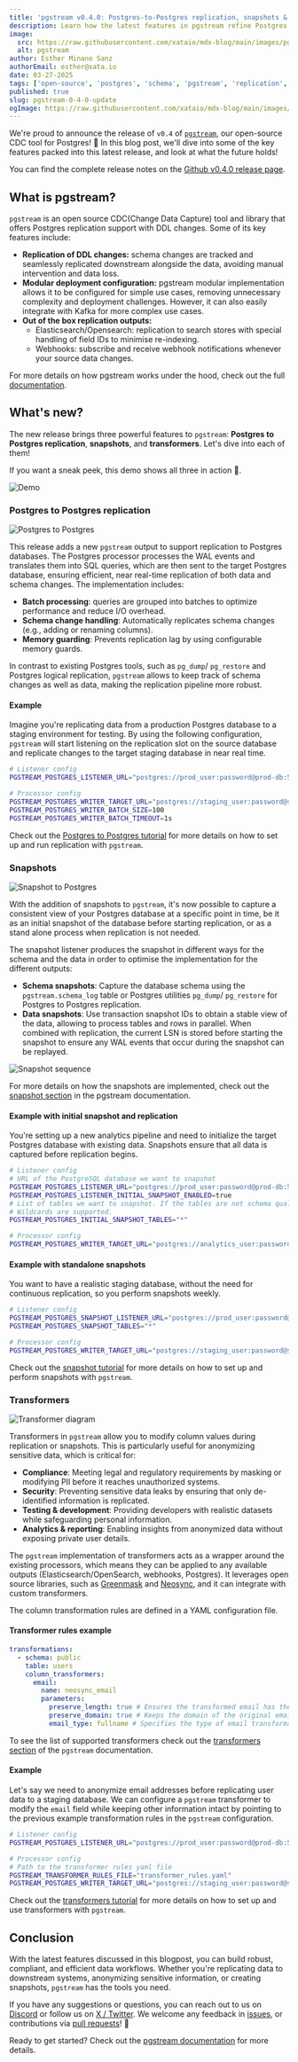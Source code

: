 ```yaml
---
title: 'pgstream v0.4.0: Postgres-to-Postgres replication, snapshots & transformations'
description: Learn how the latest features in pgstream refine Postgres replication with near real-time data capture, consistent snapshots, and column-level transformations.
image:
  src: https://raw.githubusercontent.com/xataio/mdx-blog/main/images/pgstream/update-on-pgstream@2x.png
  alt: pgstream
author: Esther Minano Sanz
authorEmail: esther@xata.io
date: 03-27-2025
tags: ['open-source', 'postgres', 'schema', 'pgstream', 'replication', 'transformers', 'snapshots', 'oss']
published: true
slug: pgstream-0-4-0-update
ogImage: https://raw.githubusercontent.com/xataio/mdx-blog/main/images/pgstream/update-on-pgstream@2x.png
---
```


We're proud to announce the release of `v0.4` of [`pgstream`](https://github.com/xataio/pgstream), our open-source CDC tool for Postgres! 🚀 In this blog post, we'll dive into some of the key features packed into this latest release, and look at what the future holds!

You can find the complete release notes on the [Github v0.4.0 release page](https://github.com/xataio/pgstream/releases/tag/v0.4.0).

## What is pgstream?

`pgstream` is an open source CDC(Change Data Capture) tool and library that offers Postgres replication support with DDL changes. Some of its key features include:

- **Replication of DDL changes:** schema changes are tracked and seamlessly replicated downstream alongside the data, avoiding manual intervention and data loss.
- **Modular deployment configuration:** pgstream modular implementation allows it to be configured for simple use cases, removing unnecessary complexity and deployment challenges. However, it can also easily integrate with Kafka for more complex use cases.
- **Out of the box replication outputs:**
  - Elasticsearch/Opensearch: replication to search stores with special handling of field IDs to minimise re-indexing.
  - Webhooks: subscribe and receive webhook notifications whenever your source data changes.

For more details on how pgstream works under the hood, check out the full [documentation](https://github.com/xataio/pgstream/blob/main/docs/README.md).

## What's new?

The new release brings three powerful features to `pgstream`: **Postgres to Postgres replication**, **snapshots**, and **transformers**. Let's dive into each of them!

If you want a sneak peek, this demo shows all three in action 💪.

![Demo](/images/pgstream/pgstream_v0-4-0.gif)

### Postgres to Postgres replication

![Postgres to Postgres](/images/pgstream/pgstream_tutorial_pg2pg.svg)

This release adds a new `pgstream` output to support replication to Postgres databases. The Postgres processor processes the WAL events and translates them into SQL queries, which are then sent to the target Postgres database, ensuring efficient, near real-time replication of both data and schema changes. The implementation includes:

- **Batch processing**: queries are grouped into batches to optimize performance and reduce I/O overhead.
- **Schema change handling**: Automatically replicates schema changes (e.g., adding or renaming columns).
- **Memory guarding**: Prevents replication lag by using configurable memory guards.

In contrast to existing Postgres tools, such as `pg_dump`/ `pg_restore` and Postgres logical replication, `pgstream` allows to keep track of schema changes as well as data, making the replication pipeline more robust.

#### Example

Imagine you're replicating data from a production Postgres database to a staging environment for testing. By using the following configuration, `pgstream` will start listening on the replication slot on the source database and replicate changes to the target staging database in near real time.

```sh
# Listener config
PGSTREAM_POSTGRES_LISTENER_URL="postgres://prod_user:password@prod-db:5432/prod"

# Processor config
PGSTREAM_POSTGRES_WRITER_TARGET_URL="postgres://staging_user:password@staging-db:5432/staging"
PGSTREAM_POSTGRES_WRITER_BATCH_SIZE=100
PGSTREAM_POSTGRES_WRITER_BATCH_TIMEOUT=1s
```

Check out the [Postgres to Postgres tutorial](https://github.com/xataio/pgstream/blob/main/docs/tutorials/postgres_to_postgres.md#-postgresql-replication-to-postgresql-) for more details on how to set up and run replication with `pgstream`.

### Snapshots

![Snapshot to Postgres](/images/pgstream/pgstream_tutorial_snapshot2pg.svg)

With the addition of snapshots to `pgstream`, it's now possible to capture a consistent view of your Postgres database at a specific point in time, be it as an initial snapshot of the database before starting replication, or as a stand alone process when replication is not needed.

The snapshot listener produces the snapshot in different ways for the schema and the data in order to optimise the implementation for the different outputs:

- **Schema snapshots**: Capture the database schema using the `pgstream.schema_log` table or Postgres utilities `pg_dump`/ `pg_restore` for Postgres to Postgres replication.
- **Data snapshots**: Use transaction snapshot IDs to obtain a stable view of the data, allowing to process tables and rows in parallel. When combined with replication, the current LSN is stored before starting the snapshot to ensure any WAL events that occur during the snapshot can be replayed.

![Snapshot sequence](/images/pgstream/pgstream_snapshot_sequence.svg)

For more details on how the snapshots are implemented, check out the [snapshot section](https://github.com/xataio/pgstream/tree/main/docs#snapshots) in the pgstream documentation.

#### Example with initial snapshot and replication

You're setting up a new analytics pipeline and need to initialize the target Postgres database with existing data. Snapshots ensure that all data is captured before replication begins.

```sh
# Listener config
# URL of the PostgreSQL database we want to snapshot
PGSTREAM_POSTGRES_LISTENER_URL="postgres://prod_user:password@prod-db:5432/prod"
PGSTREAM_POSTGRES_LISTENER_INITIAL_SNAPSHOT_ENABLED=true
# List of tables we want to snapshot. If the tables are not schema qualified, the public schema will be assumed.
# Wildcards are supported.
PGSTREAM_POSTGRES_INITIAL_SNAPSHOT_TABLES="*"

# Processor config
PGSTREAM_POSTGRES_WRITER_TARGET_URL="postgres://analytics_user:password@analytics-db:5432/analytics"
```

#### Example with standalone snapshots

You want to have a realistic staging database, without the need for continuous replication, so you perform snapshots weekly.

```bash
# Listener config
PGSTREAM_POSTGRES_SNAPSHOT_LISTENER_URL="postgres://prod_user:password@prod-db:5432/prod"
PGSTREAM_POSTGRES_SNAPSHOT_TABLES="*"

# Processor config
PGSTREAM_POSTGRES_WRITER_TARGET_URL="postgres://staging_user:password@staging-db:5432/staging"
```

Check out the [snapshot tutorial](https://github.com/xataio/pgstream/blob/main/docs/tutorials/postgres_snapshot.md#-postgresql-snapshot-) for more details on how to set up and perform snapshots with `pgstream`.

### Transformers

![Transformer diagram](/images/pgstream/pgstream_transformer_diagram.svg)

Transformers in `pgstream` allow you to modify column values during replication or snapshots. This is particularly useful for anonymizing sensitive data, which is critical for:

- **Compliance**: Meeting legal and regulatory requirements by masking or modifying PII before it reaches unauthorized systems.
- **Security**: Preventing sensitive data leaks by ensuring that only de-identified information is replicated.
- **Testing & development**: Providing developers with realistic datasets while safeguarding personal information.
- **Analytics & reporting**: Enabling insights from anonymized data without exposing private user details.

The `pgstream` implementation of transformers acts as a wrapper around the existing processors, which means they can be applied to any available outputs (Elasticsearch/OpenSearch, webhooks, Postgres). It leverages open source libraries, such as [Greenmask](https://github.com/GreenmaskIO/greenmask) and [Neosync](https://github.com/nucleuscloud/neosync), and it can integrate with custom transformers.

The column transformation rules are defined in a YAML configuration file.

#### Transformer rules example

```yaml
transformations:
  - schema: public
    table: users
    column_transformers:
      email:
        name: neosync_email
        parameters:
          preserve_length: true # Ensures the transformed email has the same length as the original.
          preserve_domain: true # Keeps the domain of the original email intact.
          email_type: fullname # Specifies the type of email transformation.
```

To see the list of supported transformers check out the [transformers section](https://github.com/xataio/pgstream/blob/main/docs/README.md#transformers) of the `pgstream` documentation.

#### Example

Let's say we need to anonymize email addresses before replicating user data to a staging database. We can configure a `pgstream` transformer to modify the `email` field while keeping other information intact by pointing to the previous example transformation rules in the `pgstream` configuration.

```bash
# Listener config
PGSTREAM_POSTGRES_LISTENER_URL="postgres://prod_user:password@prod-db:5432/prod"

# Processor config
# Path to the transformer rules yaml file
PGSTREAM_TRANSFORMER_RULES_FILE="transformer_rules.yaml"
PGSTREAM_POSTGRES_WRITER_TARGET_URL="postgres://staging_user:password@staging-db:5432/staging"
```

Check out the [transformers tutorial](https://github.com/xataio/pgstream/blob/main/docs/tutorials/postgres_transformer.md#-postgresql-replication-with-transformers-) for more details on how to set up and use transformers with `pgstream`.

## Conclusion

With the latest features discussed in this blogpost, you can build robust, compliant, and efficient data workflows. Whether you're replicating data to downstream systems, anonymizing sensitive information, or creating snapshots, `pgstream` has the tools you need.

If you have any suggestions or questions, you can reach out to us on [Discord](https://xata.io/discord) or follow us on [X / Twitter](https://twitter.com/xata). We welcome any feedback in [issues](https://github.com/xataio/pgstream/issues), or contributions via [pull requests](https://github.com/xataio/pgstream/pulls)! 💜

Ready to get started? Check out the [pgstream documentation](https://github.com/xataio/pgstream) for more details.
